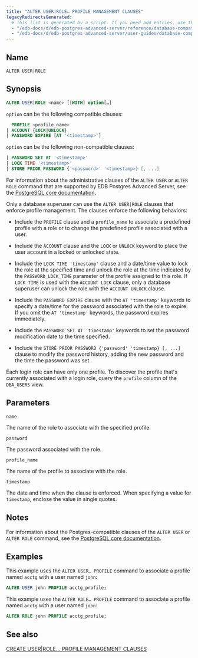 ```yaml
---
title: "ALTER USER|ROLE… PROFILE MANAGEMENT CLAUSES"
legacyRedirectsGenerated:
  # This list is generated by a script. If you need add entries, use the `legacyRedirects` key.
  - "/edb-docs/d/edb-postgres-advanced-server/reference/database-compatibility-for-oracle-developers-reference-guide/9.6/Database_Compatibility_for_Oracle_Developers_Reference_Guide.1.030.html"
  - "/edb-docs/d/edb-postgres-advanced-server/user-guides/database-compatibility-for-oracle-developers-guide/9.5/Database_Compatibility_for_Oracle_Developers_Guide.1.060.html"
---
```


<div id="alter_user_role_profile_management_clauses" class="registered_link"></div>

## Name

`ALTER USER|ROLE`

## Synopsis

```sql
ALTER USER|ROLE <name> [[WITH] option[…]
```

`option` can be the following compatible clauses:

```sql
  PROFILE <profile_name>
| ACCOUNT {LOCK|UNLOCK}
| PASSWORD EXPIRE [AT '<timestamp>']
```

`option` can be the following non-compatible clauses:

```sql
| PASSWORD SET AT '<timestamp>'
| LOCK TIME '<timestamp>'
| STORE PRIOR PASSWORD {'<password>' '<timestamp>} [, ...]
```

For information about the administrative clauses of the `ALTER USER` or `ALTER ROLE` command that are supported by EDB Postgres Advanced Server, see the [PostgreSQL core documentation](https://www.postgresql.org/docs/current/static/sql-commands.html).

Only a database superuser can use the `ALTER USER|ROLE` clauses that enforce profile management. The clauses enforce the following behaviors:

-   Include the `PROFILE` clause and a `profile_name` to associate a predefined profile with a role or to change the predefined profile associated with a user.

-   Include the `ACCOUNT` clause and the `LOCK` or `UNLOCK` keyword to place the user account in a locked or unlocked state.

-   Include the `LOCK TIME 'timestamp'` clause and a date/time value to lock the role at the specified time and unlock the role at the time indicated by the `PASSWORD_LOCK_TIME` parameter of the profile assigned to this role. If `LOCK TIME` is used with the `ACCOUNT LOCK` clause, only a database superuser can unlock the role with the `ACCOUNT UNLOCK` clause.

-   Include the `PASSWORD EXPIRE` clause with the `AT 'timestamp'` keywords to specify a date/time for the password associated with the role to expire. If you omit the `AT 'timestamp'` keywords, the password expires immediately.

-   Include the `PASSWORD SET AT 'timestamp'` keywords to set the password modification date to the time specified.

-   Include the `STORE PRIOR PASSWORD {'password' 'timestamp} [, ...]` clause to modify the password history, adding the new password and the time the password was set.

Each login role can have only one profile. To discover the profile that's currently associated with a login role, query the `profile` column of the `DBA_USERS` view.

## Parameters

`name`

 The name of the role to associate with the specified profile.

`password`

 The password associated with the role.

`profile_name`

 The name of the profile to associate with the role.

`timestamp`

 The date and time when the clause is enforced. When specifying a value for `timestamp`, enclose the value in single quotes.

## Notes

For information about the Postgres-compatible clauses of the `ALTER USER` or `ALTER ROLE` command, see the [PostgreSQL core documentation](https://www.postgresql.org/docs/current/static/sql-alterrole.html).

## Examples

This example uses the `ALTER USER… PROFILE` command to associate a profile named `acctg` with a user named `john`:

```sql
ALTER USER john PROFILE acctg_profile;
```

This example uses the `ALTER ROLE… PROFILE` command to associate a profile named `acctg` with a user named `john`:

```sql
ALTER ROLE john PROFILE acctg_profile;
```

## See also

[CREATE USER|ROLE… PROFILE MANAGEMENT CLAUSES](42_create_user_role_profile_management_clauses/#create_user_role_profile_management_clauses)
